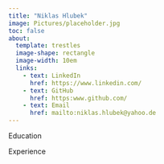 ```yaml
---
title: "Niklas Hlubek"
image: Pictures/placeholder.jpg
toc: false
about: 
  template: trestles
  image-shape: rectangle
  image-width: 10em
  links: 
    - text: LinkedIn
      href: https://www.linkedin.com/
    - text: GitHub
      href: https:www.github.com/
    - text: Email
      href: mailto:niklas.hlubek@yahoo.de
---
```


Education 

Experience